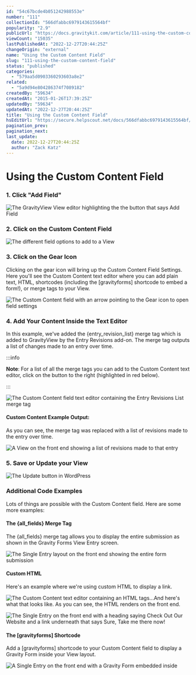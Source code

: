 ```yaml
---
id: "54c67bcde4b051242988553e"
number: "111"
collectionId: "566dfabbc6979143615564bf"
popularity: "2.9"
publicUrl: "https://docs.gravitykit.com/article/111-using-the-custom-content-field"
viewCount: "15035"
lastPublishedAt: "2022-12-27T20:44:25Z"
changeOrigin: "external"
name: "Using the Custom Content Field"
slug: "111-using-the-custom-content-field"
status: "published"
categories: 
  - "579aa5d0903360293603a8e2"
related: 
  - "5a9d94e804286374f7089182"
createdBy: "59634"
createdAt: "2015-01-26T17:39:25Z"
updatedBy: "59634"
updatedAt: "2022-12-27T20:44:25Z"
title: "Using the Custom Content Field"
hsEditUrl: "https://secure.helpscout.net/docs/566dfabbc6979143615564bf/article/54c67bcde4b051242988553e"
pagination_prev: 
pagination_next: 
last_update:
  date: 2022-12-27T20:44:25Z
  author: "Zack Katz"
---
```


# Using the Custom Content Field



### 1. Click "Add Field"

![The GravityView View editor highlighting the the button that says Add Field](https://s3.amazonaws.com/helpscout.net/docs/assets/54c58489e4b051242988532c/images/6053ea5a0ad05379b10ce6cf/file-8tlX03y3uH.png)

###  2. Click on the Custom Content Field  

![The different field options to add to a View](https://s3.amazonaws.com/helpscout.net/docs/assets/54c58489e4b051242988532c/images/6053ea9c24ce107ab4d17269/file-4FPWTvsmTO.png)

### 3. Click on the Gear Icon

Clicking on the gear icon will bring up the Custom Content Field Settings. Here you'll see the Custom Content text editor where you can add plain text, HTML, shortcodes (including the \[gravityforms\] shortcode to embed a form!), or merge tags to your View.

![The Custom Content field with an arrow pointing to the Gear icon to open field settings](https://s3.amazonaws.com/helpscout.net/docs/assets/54c58489e4b051242988532c/images/6053eaf524ce107ab4d1726a/file-qpUVDfxgAN.png)

### 4. Add Your Content Inside the Text Editor

In this example, we've added the {entry\_revision\_list} merge tag which is added to GravityView by the Entry Revisions add-on. The merge tag outputs a list of changes made to an entry over time.


:::info

**Note**: For a list of all the merge tags you can add to the Custom Content text editor, click on the button to the right (highlighted in red below).

:::

  ![The Custom Content field text editor containing the Entry Revisions List merge tag](https://s3.amazonaws.com/helpscout.net/docs/assets/54c58489e4b051242988532c/images/60e6e2778556b07a2884da05/file-EivJEiap8W.png)

#### Custom Content Example Output:

As you can see, the merge tag was replaced with a list of revisions made to the entry over time.

![A View on the front end showing a list of revisions made to that entry](https://s3.amazonaws.com/helpscout.net/docs/assets/54c58489e4b051242988532c/images/60e6e2a661c60c534bd6d790/file-LVlGZbTkuu.png)

### 5. Save or Update your View

![The Update button in WordPress](https://www.gravitykit.com/wp-content/uploads/2018/01/save-or-update-your-view.png?1432232561)

### Additional Code Examples

Lots of things are possible with the Custom Content field. Here are some more examples:

#### The {all\_fields} Merge Tag

The {all\_fields} merge tag allows you to display the entire submission as shown in the Gravity Forms View Entry screen.

![The Single Entry layout on the front end showing the entire form submission](https://s3.amazonaws.com/helpscout.net/docs/assets/54c58489e4b051242988532c/images/60e6e40c61c60c534bd6d795/file-fKHm1mhQdB.png)

#### Custom HTML

Here's an example where we're using custom HTML to display a link.

![The Custom Content text editor containing an HTML tags](https://s3.amazonaws.com/helpscout.net/docs/assets/54c58489e4b051242988532c/images/60e6e63c61c60c534bd6d7a5/file-pdkTN1QECQ.png)...And here's what that looks like. As you can see, the HTML renders on the front end.

![The Single Entry on the front end with a heading saying Check Out Our Website and a link underneath that says Sure, Take me there now!](https://s3.amazonaws.com/helpscout.net/docs/assets/54c58489e4b051242988532c/images/60e6e81405ff892e6bc2ef95/file-uejsAKy6hB.png)

#### The \[gravityforms\] Shortcode

Add a \[gravityforms\] shortcode to your Custom Content field to display a Gravity Form inside your View layout.

![A Single Entry on the front end with a Gravity Form embedded inside](https://s3.amazonaws.com/helpscout.net/docs/assets/54c58489e4b051242988532c/images/60e6ea2400fd0d7c253fde04/file-K2xk1hZMtB.png)

